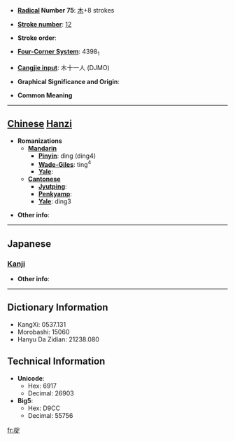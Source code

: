 * '''[[Wiktionary:Chinese radical index| Radical]] Number 75''': [[Wiktionary:Chinese radical index 木|木]]+8 strokes

* '''[[Wiktionary:Chinese total strokes index|Stroke number]]''': [[Wiktionary:Chinese total strokes index 12|12]]

* '''Stroke order''': 

* '''[[Wiktionary:Chinese four corner index|Four-Corner System]]''': 4398<sub>1</sub>

* '''[[Wiktionary:Chinese Cangjie index|Cangjie input]]''': 木十一人 (DJMO)

* '''Graphical Significance and Origin''': 

* '''Common Meaning'''

----

== [[Chinese]] [[Hanzi]] ==

* '''Romanizations'''
** '''[[Mandarin]]'''
*** '''[[Pinyin]]''': dìng (ding4)
*** '''[[Wade-Giles]]''': ting<sup>4</sup>
*** '''[[Yale]]''': 
** '''[[Cantonese]]'''
*** '''[[Jyutping]]''':
*** '''[[Penkyamp]]''': 
*** '''[[Yale]]''': ding3

* '''Other info''': 

----

==Japanese==
===[[Kanji]]===
{{kanji|on readings=[[てい]] (tei)|kun readings=[[いかり]] (ikari)}}

* '''Other info''':  

----

== Dictionary Information ==

* KangXi: 0537.131
* Morobashi: 15060
* Hanyu Da Zidian: 21238.080

== Technical Information ==

* '''Unicode''':
** Hex: 6917
** Decimal: 26903
* '''Big5''':
** Hex: D9CC
** Decimal: 55756

[[fr:椗]]